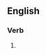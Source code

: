 ==English==

===Verb===
{{head|en|present participle}}

# {{present participle of|situate|lang=en|nocat=1}}